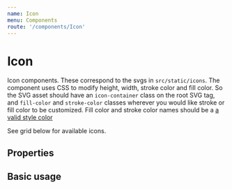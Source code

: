```yaml
---
name: Icon
menu: Components
route: '/components/Icon'
---
```





# Icon

Icon components. These correspond to the svgs in `src/static/icons`. The component uses CSS to modify height, width, stroke color and fill color. So the SVG asset should have an `icon-container` class on the root SVG tag, and `fill-color` and `stroke-color` classes wherever you would like stroke or fill color to be customized. Fill color and stroke color names should be a [a valid style color](/styles/colors)

See grid below for available icons.
 
## Properties
<Props of={Icon} />

## Basic usage
<IconDisplay />